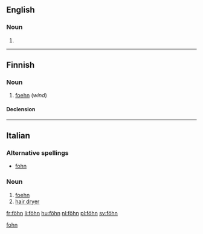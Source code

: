 ==English==

===Noun===
{{en-noun}}

# {{alternative spelling of|foehn}}
----
==Finnish==

===Noun===
{{infl|fi|noun}}

# [[foehn]] (''wind'')

====Declension====
{{fi-decl-risti|föhn|||ä}}

----

==Italian==

===Alternative spellings===
* [[fohn]]

===Noun===
{{infl|it|noun}} {{m|inv}}

# [[foehn]]
# [[hair dryer]]

[[Category:Italian words spelled with diacritics|fohn]]

[[fr:föhn]]
[[li:föhn]]
[[hu:föhn]]
[[nl:föhn]]
[[pl:föhn]]
[[sv:föhn]]